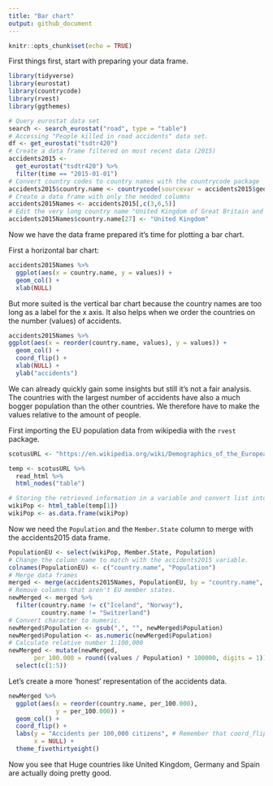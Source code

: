 ```yaml
---
title: "Bar chart"
output: github_document
---
```


```r
knitr::opts_chunk$set(echo = TRUE)
```

First things first, start with preparing your data frame.
```r
library(tidyverse)
library(eurostat)
library(countrycode)
library(rvest)
library(ggthemes)

# Query eurostat data set
search <- search_eurostat("road", type = "table")
# Accessing "People killed in road accidents" data set.
df <- get_eurostat("tsdtr420")
# Create a data frame filtered on most recent data (2015)
accidents2015 <- 
  get_eurostat("tsdtr420") %>%
  filter(time == "2015-01-01")
# Convert country codes to country names with the countrycode package
accidents2015$country.name <- countrycode(sourcevar = accidents2015$geo, "eurostat", "country.name")
# Create a data frame with only the needed columns
accidents2015Names <- accidents2015[,c(3,6,5)]
# Edit the very long country name "United Kingdom of Great Britain and Northern Ireland""
accidents2015Names$country.name[27] <- "United Kingdom"

```

Now we have the data frame prepared it's time for plotting a bar chart.

First a horizontal bar chart:
```r
accidents2015Names %>%
  ggplot(aes(x = country.name, y = values)) +
  geom_col() +
  xlab(NULL)
```

But more suited is the vertical bar chart because the country names are too long as a label for the x axis. It also helps when we order the countries on the number (values) of accidents.
```r
accidents2015Names %>%
ggplot(aes(x = reorder(country.name, values), y = values)) +
  geom_col() +
  coord_flip() +
  xlab(NULL) +
  ylab("accidents")
```

We can already quickly gain some insights but still it's not a fair analysis. The countries with the largest number of accidents have also a much bogger population than the other countries. We therefore have to make the values relative to the amount of people. 

First importing the EU population data from wikipedia with the `rvest` package.
```r
scotusURL <- "https://en.wikipedia.org/wiki/Demographics_of_the_European_Union"

temp <- scotusURL %>% 
  read_html %>%
  html_nodes("table")

# Storing the retrieved information in a variable and convert list into data frame.
wikiPop <- html_table(temp[1])
wikiPop <- as.data.frame(wikiPop)
```

Now we need the `Population` and the `Member.State` column to merge with the accidents2015 data frame.
```r
PopulationEU <- select(wikiPop, Member.State, Population)
# Change the column name to match with the accidents2015 variable.
colnames(PopulationEU) <- c("country.name", "Population")
# Merge data frames
merged <- merge(accidents2015Names, PopulationEU, by = "country.name", all.x = TRUE)
# Remove columns that aren't EU member states.
newMerged <- merged %>%
  filter(country.name != c("Iceland", "Norway"),
         country.name != "Switzerland")
# Convert character to numeric.
newMerged$Population <- gsub(",", "", newMerged$Population)
newMerged$Population <- as.numeric(newMerged$Population)
# Calculate relative number 1:100,000
newMerged <- mutate(newMerged,
       per_100.000 = round((values / Population) * 100000, digits = 1)) %>%
  select(c(1:5))
```

Let's create a more 'honest' representation of the accidents data.
```r
newMerged %>%
  ggplot(aes(x = reorder(country.name, per_100.000),
             y = per_100.000)) +
  geom_col() +
  coord_flip() +
  labs(y = "Accidents per 100,000 citizens", # Remember that coord_flip() function is used.
       x = NULL) +
  theme_fivethirtyeight()
```

Now you see that Huge countries like United Kingdom, Germany and Spain are actually doing pretty good.


